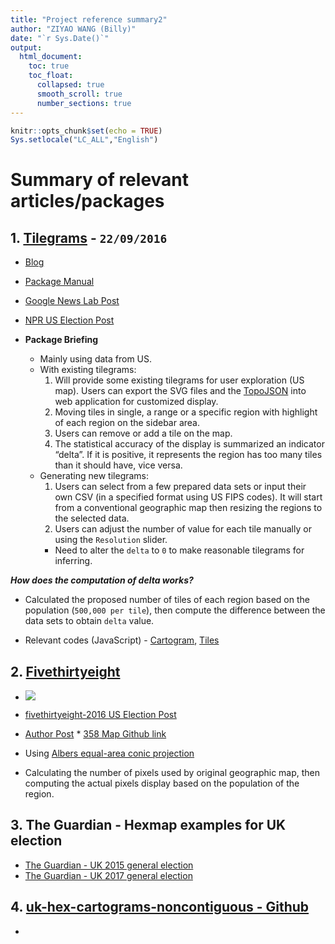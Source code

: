 ```yaml
---
title: "Project reference summary2"
author: "ZIYAO WANG (Billy)"
date: "`r Sys.Date()`"
output: 
  html_document:
    toc: true
    toc_float:
      collapsed: true
      smooth_scroll: true
      number_sections: true
---
```


```r
knitr::opts_chunk$set(echo = TRUE)
Sys.setlocale("LC_ALL","English")
```


# Summary of relevant articles/packages

## 1. [Tilegrams](https://github.com/PitchInteractiveInc/tilegrams) - `22/09/2016`

  * [Blog](http://pitchinteractive.com/latest/tilegrams-more-human-maps/)      
  * [Package Manual](https://github.com/PitchInteractiveInc/tilegrams/blob/master/MANUAL.md)       
  * [Google News Lab Post](https://medium.com/google-news-lab/tilegrams-make-your-own-cartogram-hexmaps-with-our-new-tool-df46894eeec1) 
  * [NPR US Election Post](https://www.npr.org/2022/06/30/1107868327/trump-election-fraud-jan-6)
  
  * __Package Briefing__           
    * Mainly using data from US.       
    * With existing tilegrams:         
        1. Will provide some existing tilegrams for user exploration (US map). Users can export the SVG files and the [TopoJSON](https://github.com/topojson/topojson-specification/blob/master/README.md) into web application for customized display.      
        2. Moving tiles in single, a range or a specific region with highlight of each region on the sidebar area.     
        3. Users can remove or add a tile on the map.     
        4. The statistical accuracy of the display is summarized an indicator "delta". If it is positive, it represents the region has too many tiles than it should have, vice versa.

    * Generating new tilegrams:     
        1. Users can select from a few prepared data sets or input their own CSV (in a specified format using US FIPS codes). It will start from a conventional geographic map then resizing the regions to the selected data.     
        2. Users can adjust the number of value for each tile manually or using the `Resolution` slider.    
        * Need to alter the `delta` to `0` to make reasonable tilegrams for inferring.    

**_How does the computation of delta works?_**      

  - Calculated the proposed number of tiles of each region based on the population (`500,000 per tile`), then compute the difference between the data sets to obtain `delta` value.     
  
  * Relevant codes (JavaScript) - [Cartogram](https://github.com/PitchInteractiveInc/tilegrams/blob/efdfad1f3206856d47d85604c85f0032f2f2e448/source/Canvas.js#L26-L31), [Tiles](https://github.com/PitchInteractiveInc/tilegrams/blob/efdfad1f3206856d47d85604c85f0032f2f2e448/source/graphics/GridGraphic.js#L308-L328)



## 2. [Fivethirtyeight](https://projects.fivethirtyeight.com/facebook-primary/) 

  * ![](image/538.png)     
  
  * [fivethirtyeight-2016 US Election Post](https://projects.fivethirtyeight.com/2016-election-forecast/)
  * [Author Post](https://medium.com/civic-tech-thoughts-from-joshdata/how-that-map-you-saw-on-538-under-represents-minorities-by-half-and-other-reasons-to-consider-a-4a98f89cbbb1)       * [358 Map Github link](https://github.com/JoshData/why-use-cartograms)     
  * Using [Albers equal-area conic projection](https://en.wikipedia.org/wiki/Albers_projection)        
  * Calculating the number of pixels used by original geographic map, then computing the actual pixels display based on the population of the region.     



## 3. The Guardian - Hexmap examples for UK election

  * [The Guardian - UK 2015 general election](https://www.theguardian.com/politics/ng-interactive/2015/may/07/live-uk-election-results-in-full)         
  * [The Guardian - UK 2017 general election](https://www.theguardian.com/politics/ng-interactive/2017/jun/08/live-uk-election-results-in-full-2017)        
  
  
## 4. [uk-hex-cartograms-noncontiguous - Github](https://github.com/houseofcommonslibrary/uk-hex-cartograms-noncontiguous#uk-hex-cartograms-noncontiguous)     

  * 




